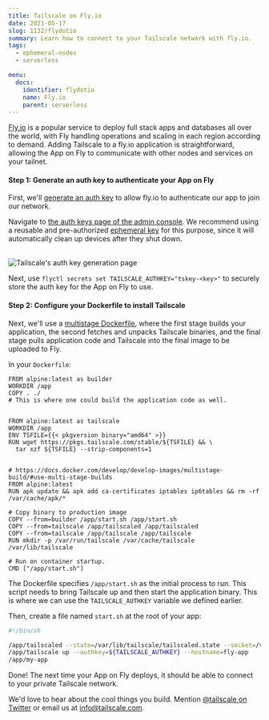 ```yaml
---
title: Tailscale on Fly.io
date: 2021-05-17
slug: 1132/flydotio
summary: Learn how to connect to your Tailscale network with fly.io.
tags:
  - ephemeral-nodes
  - serverless

menu:
  docs:
    identifier: flydotio
    name: Fly.io
    parent: serverless
---
```


[Fly.io](https://fly.io) is a popular service to deploy full stack apps and databases all over the world, with Fly handling operations and scaling in each region according to demand. Adding Tailscale to a fly.io application is straightforward, allowing the App on Fly to communicate with other nodes and services on your tailnet.

#### Step 1: Generate an auth key to authenticate your App on Fly

First, we'll [generate an auth key](/kb/1085/auth-keys) to allow fly.io to authenticate our app to join our network.

Navigate to [the auth keys page of the admin console](https://login.tailscale.com/admin/settings/authkeys). We recommend using a reusable and pre-authorized [ephemeral key](/kb/1111/ephemeral-nodes) for this purpose, since it will automatically clean up devices after they shut down.

<br />
<Image
  src="/images/solutions/serverless-flydotio/ephemeral-keys.png"
  alt="Tailscale's auth key generation page"
  className="bordered"
  width={800}
  height={1156}
/>

Next, use `flyctl secrets set TAILSCALE_AUTHKEY="tskey-<key>"` to securely store the auth key for the App on Fly to use.

#### Step 2: Configure your Dockerfile to install Tailscale

Next, we'll use a [multistage Dockerfile](https://docs.docker.com/develop/develop-images/multistage-build/#use-multi-stage-builds), where the first stage builds your application, the second fetches and unpacks Tailscale binaries, and the final stage pulls application code and Tailscale into the final image to be uploaded to Fly.

In your `Dockerfile`:

```docker
FROM alpine:latest as builder
WORKDIR /app
COPY . ./
# This is where one could build the application code as well.


FROM alpine:latest as tailscale
WORKDIR /app
ENV TSFILE={{< pkgversion binary="amd64" >}}
RUN wget https://pkgs.tailscale.com/stable/${TSFILE} && \
  tar xzf ${TSFILE} --strip-components=1


# https://docs.docker.com/develop/develop-images/multistage-build/#use-multi-stage-builds
FROM alpine:latest
RUN apk update && apk add ca-certificates iptables ip6tables && rm -rf /var/cache/apk/*

# Copy binary to production image
COPY --from=builder /app/start.sh /app/start.sh
COPY --from=tailscale /app/tailscaled /app/tailscaled
COPY --from=tailscale /app/tailscale /app/tailscale
RUN mkdir -p /var/run/tailscale /var/cache/tailscale /var/lib/tailscale

# Run on container startup.
CMD ["/app/start.sh"]
```

The Dockerfile specifies `/app/start.sh` as the initial process to run. This script needs to bring Tailscale up and then start the application binary. This is where we can use the `TAILSCALE_AUTHKEY` variable we defined earlier.

Then, create a file named `start.sh` at the root of your app:

```sh
#!/bin/sh

/app/tailscaled --state=/var/lib/tailscale/tailscaled.state --socket=/var/run/tailscale/tailscaled.sock &
/app/tailscale up --authkey=${TAILSCALE_AUTHKEY} --hostname=fly-app
/app/my-app
```

Done! The next time your App on Fly deploys, it should be able to connect to your private Tailscale network.

We'd love to hear about the cool things you build. Mention
[@tailscale on Twitter](https://twitter.com/tailscale) or email us at info@tailscale.com.

